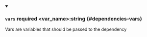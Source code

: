 
<details className="config-field" data-expandable="false" open>
<summary>

### `vars` <span class="config-field-required" data-required="false">required</span> <span class="config-field-type">&lt;var_name&gt;:string</span> <span class="config-field-default"></span> <span class="config-field-enum"></span> {#dependencies-vars}

Vars are variables that should be passed to the dependency

</summary>



</details>
